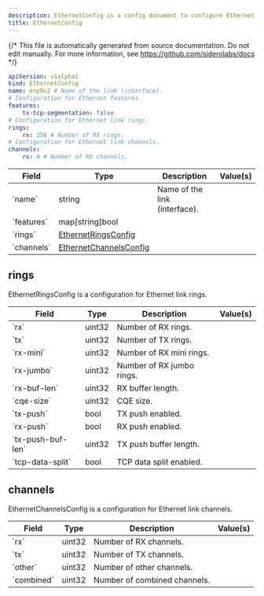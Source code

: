 ```yaml
---
description: EthernetConfig is a config document to configure Ethernet interfaces.
title: EthernetConfig
---
```


{/*
This file is automatically generated from source documentation.
Do not edit manually. For more information, see https://github.com/siderolabs/docs
*/}










```yaml
apiVersion: v1alpha1
kind: EthernetConfig
name: enp0s2 # Name of the link (interface).
# Configuration for Ethernet features.
features:
    tx-tcp-segmentation: false
# Configuration for Ethernet link rings.
rings:
    rx: 256 # Number of RX rings.
# Configuration for Ethernet link channels.
channels:
    rx: 4 # Number of RX channels.
```


<table>
  <thead>
    <tr>
      <th>Field</th>
      <th>Type</th>
      <th>Description</th>
      <th>Value(s)</th>
    </tr>
  </thead>
  <tbody>
    <tr>
      <td>`name`</td>
      <td>string</td>
      <td>Name of the link (interface).</td>
      <td></td>
    </tr>
    <tr>
      <td>`features`</td>
      <td>map[string]bool</td>
      <td></td>
      <td></td>
    </tr>
    <tr>
      <td>`rings`</td>
      <td><a href="#rings">EthernetRingsConfig</a></td>
      <td></td>
      <td></td>
    </tr>
    <tr>
      <td>`channels`</td>
      <td><a href="#channels">EthernetChannelsConfig</a></td>
      <td></td>
      <td></td>
    </tr>
  </tbody>
</table>



## rings

EthernetRingsConfig is a configuration for Ethernet link rings.




<table>
  <thead>
    <tr>
      <th>Field</th>
      <th>Type</th>
      <th>Description</th>
      <th>Value(s)</th>
    </tr>
  </thead>
  <tbody>
    <tr>
      <td>`rx`</td>
      <td>uint32</td>
      <td>Number of RX rings.</td>
      <td></td>
    </tr>
    <tr>
      <td>`tx`</td>
      <td>uint32</td>
      <td>Number of TX rings.</td>
      <td></td>
    </tr>
    <tr>
      <td>`rx-mini`</td>
      <td>uint32</td>
      <td>Number of RX mini rings.</td>
      <td></td>
    </tr>
    <tr>
      <td>`rx-jumbo`</td>
      <td>uint32</td>
      <td>Number of RX jumbo rings.</td>
      <td></td>
    </tr>
    <tr>
      <td>`rx-buf-len`</td>
      <td>uint32</td>
      <td>RX buffer length.</td>
      <td></td>
    </tr>
    <tr>
      <td>`cqe-size`</td>
      <td>uint32</td>
      <td>CQE size.</td>
      <td></td>
    </tr>
    <tr>
      <td>`tx-push`</td>
      <td>bool</td>
      <td>TX push enabled.</td>
      <td></td>
    </tr>
    <tr>
      <td>`rx-push`</td>
      <td>bool</td>
      <td>RX push enabled.</td>
      <td></td>
    </tr>
    <tr>
      <td>`tx-push-buf-len`</td>
      <td>uint32</td>
      <td>TX push buffer length.</td>
      <td></td>
    </tr>
    <tr>
      <td>`tcp-data-split`</td>
      <td>bool</td>
      <td>TCP data split enabled.</td>
      <td></td>
    </tr>
  </tbody>
</table>





## channels

EthernetChannelsConfig is a configuration for Ethernet link channels.




<table>
  <thead>
    <tr>
      <th>Field</th>
      <th>Type</th>
      <th>Description</th>
      <th>Value(s)</th>
    </tr>
  </thead>
  <tbody>
    <tr>
      <td>`rx`</td>
      <td>uint32</td>
      <td>Number of RX channels.</td>
      <td></td>
    </tr>
    <tr>
      <td>`tx`</td>
      <td>uint32</td>
      <td>Number of TX channels.</td>
      <td></td>
    </tr>
    <tr>
      <td>`other`</td>
      <td>uint32</td>
      <td>Number of other channels.</td>
      <td></td>
    </tr>
    <tr>
      <td>`combined`</td>
      <td>uint32</td>
      <td>Number of combined channels.</td>
      <td></td>
    </tr>
  </tbody>
</table>







